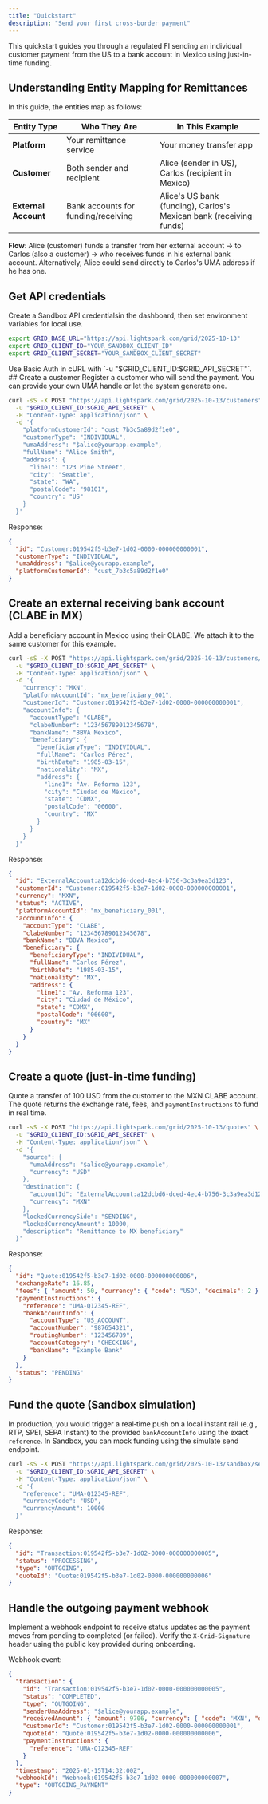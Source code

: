 ```yaml
---
title: "Quickstart"
description: "Send your first cross-border payment"
---
```


This quickstart guides you through a regulated FI sending an individual customer payment from the US to a bank account in Mexico using just-in-time funding.

## Understanding Entity Mapping for Remittances

In this guide, the entities map as follows:

| Entity Type | Who They Are | In This Example |
|------------|--------------|----------------|
| **Platform** | Your remittance service | Your money transfer app |
| **Customer** | Both sender and recipient | Alice (sender in US), Carlos (recipient in Mexico) |
| **External Account** | Bank accounts for funding/receiving | Alice's US bank (funding), Carlos's Mexican bank (receiving funds) |

**Flow**: Alice (customer) funds a transfer from her external account → to Carlos (also a customer) → who receives funds in his external bank account. Alternatively, Alice could send directly to Carlos's UMA address if he has one.

## Get API credentials
  Create a Sandbox API credentialsin the dashboard, then set environment variables for local use.

  ```bash
  export GRID_BASE_URL="https://api.lightspark.com/grid/2025-10-13"
  export GRID_CLIENT_ID="YOUR_SANDBOX_CLIENT_ID"
  export GRID_CLIENT_SECRET="YOUR_SANDBOX_CLIENT_SECRET"
  ```

  <Tip>
  Use Basic Auth in cURL with `-u "$GRID_CLIENT_ID:$GRID_API_SECRET"`.
  </Tip>
## Create a customer
  Register a customer who will send the payment. You can provide your own UMA handle or let the system generate one.

  ```bash
  curl -sS -X POST "https://api.lightspark.com/grid/2025-10-13/customers" \
    -u "$GRID_CLIENT_ID:$GRID_API_SECRET" \
    -H "Content-Type: application/json" \
    -d '{
      "platformCustomerId": "cust_7b3c5a89d2f1e0",
      "customerType": "INDIVIDUAL",
      "umaAddress": "$alice@yourapp.example",
      "fullName": "Alice Smith",
      "address": {
        "line1": "123 Pine Street",
        "city": "Seattle",
        "state": "WA",
        "postalCode": "98101",
        "country": "US"
      }
    }'
  ```
  
  Response:
  ```json
  {
    "id": "Customer:019542f5-b3e7-1d02-0000-000000000001",
    "customerType": "INDIVIDUAL",
    "umaAddress": "$alice@yourapp.example",
    "platformCustomerId": "cust_7b3c5a89d2f1e0"
  }
  ```
## Create an external receiving bank account (CLABE in MX)
  Add a beneficiary account in Mexico using their CLABE. We attach it to the same customer for this example.

  ```bash
  curl -sS -X POST "https://api.lightspark.com/grid/2025-10-13/customers/external-accounts" \
    -u "$GRID_CLIENT_ID:$GRID_API_SECRET" \
    -H "Content-Type: application/json" \
    -d '{
      "currency": "MXN",
      "platformAccountId": "mx_beneficiary_001",
      "customerId": "Customer:019542f5-b3e7-1d02-0000-000000000001",
      "accountInfo": {
        "accountType": "CLABE",
        "clabeNumber": "123456789012345678",
        "bankName": "BBVA Mexico",
        "beneficiary": {
          "beneficiaryType": "INDIVIDUAL",
          "fullName": "Carlos Pérez",
          "birthDate": "1985-03-15",
          "nationality": "MX",
          "address": {
            "line1": "Av. Reforma 123",
            "city": "Ciudad de México",
            "state": "CDMX",
            "postalCode": "06600",
            "country": "MX"
          }
        }
      }
    }'
  ```
  
  Response:
  ```json
  {
    "id": "ExternalAccount:a12dcbd6-dced-4ec4-b756-3c3a9ea3d123",
    "customerId": "Customer:019542f5-b3e7-1d02-0000-000000000001",
    "currency": "MXN",
    "status": "ACTIVE",
    "platformAccountId": "mx_beneficiary_001",
    "accountInfo": {
      "accountType": "CLABE",
      "clabeNumber": "123456789012345678",
      "bankName": "BBVA Mexico",
      "beneficiary": {
        "beneficiaryType": "INDIVIDUAL",
        "fullName": "Carlos Pérez",
        "birthDate": "1985-03-15",
        "nationality": "MX",
        "address": {
          "line1": "Av. Reforma 123",
          "city": "Ciudad de México",
          "state": "CDMX",
          "postalCode": "06600",
          "country": "MX"
        }
      }
    }
  }
  ```
## Create a quote (just‑in‑time funding)
  Quote a transfer of 100 USD from the customer to the MXN CLABE account. The quote returns the exchange rate, fees, and `paymentInstructions` to fund in real time.

  ```bash
  curl -sS -X POST "https://api.lightspark.com/grid/2025-10-13/quotes" \
    -u "$GRID_CLIENT_ID:$GRID_API_SECRET" \
    -H "Content-Type: application/json" \
    -d '{
      "source": {
        "umaAddress": "$alice@yourapp.example",
        "currency": "USD"
      },
      "destination": {
        "accountId": "ExternalAccount:a12dcbd6-dced-4ec4-b756-3c3a9ea3d123",
        "currency": "MXN"
      },
      "lockedCurrencySide": "SENDING",
      "lockedCurrencyAmount": 10000,
      "description": "Remittance to MX beneficiary"
    }'
  ```
  
  Response:
  ```json
  {
    "id": "Quote:019542f5-b3e7-1d02-0000-000000000006",
    "exchangeRate": 16.85,
    "fees": { "amount": 50, "currency": { "code": "USD", "decimals": 2 } },
    "paymentInstructions": {
      "reference": "UMA-Q12345-REF",
      "bankAccountInfo": {
        "accountType": "US_ACCOUNT",
        "accountNumber": "987654321",
        "routingNumber": "123456789",
        "accountCategory": "CHECKING",
        "bankName": "Example Bank"
      }
    },
    "status": "PENDING"
  }
  ```
## Fund the quote (Sandbox simulation)
  In production, you would trigger a real‑time push on a local instant rail (e.g., RTP, SPEI, SEPA Instant) to the provided `bankAccountInfo` using the exact `reference`. In Sandbox, you can mock funding using the simulate send endpoint.

  ```bash
  curl -sS -X POST "https://api.lightspark.com/grid/2025-10-13/sandbox/send" \
    -u "$GRID_CLIENT_ID:$GRID_API_SECRET" \
    -H "Content-Type: application/json" \
    -d '{
      "reference": "UMA-Q12345-REF",
      "currencyCode": "USD",
      "currencyAmount": 10000
    }'
  ```
  
  Response:
  ```json
  {
    "id": "Transaction:019542f5-b3e7-1d02-0000-000000000005",
    "status": "PROCESSING",
    "type": "OUTGOING",
    "quoteId": "Quote:019542f5-b3e7-1d02-0000-000000000006"
  }
  ```
## Handle the outgoing payment webhook
  Implement a webhook endpoint to receive status updates as the payment moves from pending to completed (or failed). Verify the `X-Grid-Signature` header using the public key provided during onboarding.

  Webhook event:
  ```json
  {
    "transaction": {
      "id": "Transaction:019542f5-b3e7-1d02-0000-000000000005",
      "status": "COMPLETED",
      "type": "OUTGOING",
      "senderUmaAddress": "$alice@yourapp.example",
      "receivedAmount": { "amount": 9706, "currency": { "code": "MXN", "decimals": 2 } },
      "customerId": "Customer:019542f5-b3e7-1d02-0000-000000000001",
      "quoteId": "Quote:019542f5-b3e7-1d02-0000-000000000006",
      "paymentInstructions": {
        "reference": "UMA-Q12345-REF"
      }
    },
    "timestamp": "2025-01-15T14:32:00Z",
    "webhookId": "Webhook:019542f5-b3e7-1d02-0000-000000000007",
    "type": "OUTGOING_PAYMENT"
  }
  ```

